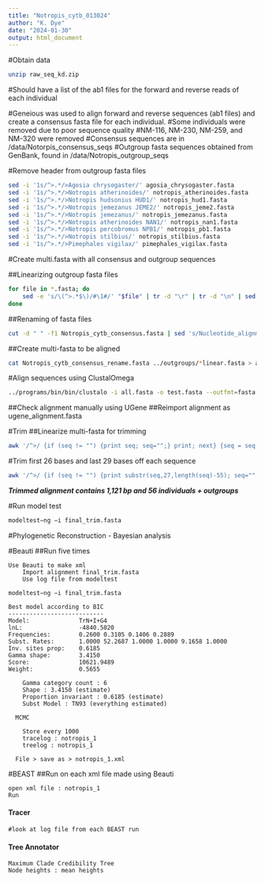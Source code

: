 ```yaml
---
title: "Notropis_cytb_013024"
author: "K. Dye"
date: "2024-01-30"
output: html_document
---
```


#Obtain data
```bash
unzip raw_seq_kd.zip
```
#Should have a list of the ab1 files for the forward and reverse reads of each individual

#Geneious was used to align forward and reverse sequences (ab1 files) and create a consensus fasta file for each individual.
  #Some individuals were removed due to poor sequence quality
    #NM-116, NM-230, NM-259, and NM-320 were removed
  #Consensus sequences are in /data/Notorpis_consensus_seqs
  #Outgroup fasta sequences obtained from GenBank, found in /data/Notropis_outgroup_seqs

#Remove header from outgroup fasta files
```bash
sed -i '1s/^>.*/>Agosia chrysogaster/' agosia_chrysogaster.fasta
sed -i '1s/^>.*/>Notropis atherinoides/' notropis_atherinoides.fasta
sed -i '1s/^>.*/>Notropis hudsonius HUD1/' notropis_hud1.fasta
sed -i '1s/^>.*/>Notropis jemezanus JEME2/' notropis_jeme2.fasta
sed -i '1s/^>.*/>Notropis jemezanus/' notropis_jemezanus.fasta
sed -i '1s/^>.*/>Notropis atherinoides NAN1/' notropis_nan1.fasta
sed -i '1s/^>.*/>Notropis percobromus NPB1/' notropis_pb1.fasta
sed -i '1s/^>.*/>Notropis stilbius/' notropis_stilbius.fasta
sed -i '1s/^>.*/>Pimephales vigilax/' pimephales_vigilax.fasta
```

#Create multi.fasta with all consensus and outgroup sequences

##Linearizing outgroup fasta files
```bash
for file in *.fasta; do
    sed -e 's/\(^>.*$\)/#\1#/' "$file" | tr -d "\r" | tr -d "\n" | sed -e 's/$/#/' | tr "#" "\n" | sed -e '/^$/d' > "${file%.fasta}_linear.fasta"
done
```

##Renaming of fasta files
```bash
cut -d " " -f1 Notropis_cytb_consensus.fasta | sed 's/Nucleotide_alignment_//g' > Notropis_cytb_consensus_rename.fasta
```

##Create multi-fasta to be aligned
```bash
cat Notropis_cytb_consensus_rename.fasta ../outgroups/*linear.fasta > all.fasta
```

#Align sequences using ClustalOmega
```bash
../programs/bin/bin/clustalo -i all.fasta -o test.fasta --outfmt=fasta
```

##Check alignment manually using UGene
  ##Reimport alignment as ugene_alignment.fasta

#Trim
##Linearize multi-fasta for trimming
```bash
awk '/^>/ {if (seq != "") {print seq; seq="";} print; next} {seq = seq $0} END {if (seq != "") print seq}' ugene_alignment.fasta > linear_alignment.fasta
```

#Trim first 26 bases and last 29 bases off each sequence
```bash
awk '/^>/ {if (seq != "") {print substr(seq,27,length(seq)-55); seq="";} print; next} {seq = seq $0} END {if (seq != "") print substr(seq,27,length(seq)-55)}' linear_alignment.fasta > trimmed_alignment.fasta
```

***Trimmed alignment contains 1,121 bp and 56 individuals + outgroups***

#Run model test
```bash
modeltest−ng −i final_trim.fasta 
```      

#Phylogenetic Reconstruction - Bayesian analysis

#Beauti
 ##Run five times 
```GUI
Use Beauti to make xml
    Import alignment final_trim.fasta
    Use log file from modeltest
        
modeltest−ng −i final_trim.fasta 

Best model according to BIC
---------------------------
Model:              TrN+I+G4
lnL:                -4840.5020
Frequencies:        0.2600 0.3105 0.1406 0.2889
Subst. Rates:       1.0000 52.2687 1.0000 1.0000 9.1658 1.0000 
Inv. sites prop:    0.6185
Gamma shape:        3.4150
Score:              10621.9489
Weight:             0.5655

    Gamma category count : 6
    Shape : 3.4150 (estimate)
    Proportion invariant : 0.6185 (estimate)
    Subst Model : TN93 (everything estimated)
    
  MCMC 
    
    Store every 1000
    tracelog : notropis_1
    treelog : notropis_1
    
  File > save as > notropis_1.xml
``` 

#BEAST
##Run on each xml file made using Beauti
```GUI
open xml file : notropis_1
Run
```

#### Tracer
```GUI
#look at log file from each BEAST run 
```

#### Tree Annotator
```GUI
Maximum Clade Credibility Tree
Node heights : mean heights
```    

